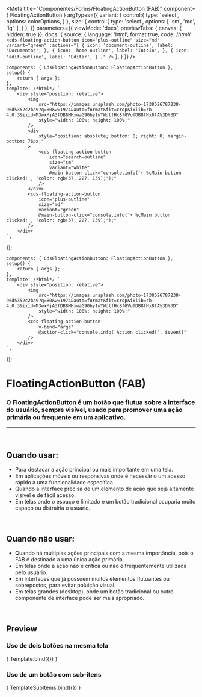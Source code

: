 
<Meta
	title="Componentes/Forms/FloatingActionButton (FAB)"
	component={ FloatingActionButton }
	argTypes={{
		variant: {
			control:{
				type: 'select',
				options: colorOptions,
			}
		},
		size: {
			control:{
				type: 'select',
				options: [
					'sm',
					'md',
					'lg',
				],
			}
		},
	}}
	parameters={{
		viewMode: 'docs',
		previewTabs: { canvas: { hidden: true }},
		docs: {
			source: {
				language: 'html',
				format:true,
				code: /*html*/ 
`
<cds-floating-action-button
	icon="plus-outline"
	size="md"
	variant="green"
	:actions="[
		{
			icon: 'document-outline',
			label: 'Documentos',
		},
		{
			icon: 'home-outline',
			label: 'Início',
		},
		{
			icon: 'edit-outline',
			label: 'Editar',
		}
	]"
/>
`
			},
		}
	}}
/>

	components: { CdsFloatingActionButton: FloatingActionButton },
	setup() {
		return { args };
	},
	template: /*html*/ `
		<div style="position: relative">
			<img
				src="https://images.unsplash.com/photo-1738526787238-96d5352c2ba9?q=80&w=1974&auto=format&fit=crop&ixlib=rb-4.0.3&ixid=M3wxMjA3fDB8MHxwaG90by1wYWdlfHx8fGVufDB8fHx8fA%3D%3D"
				style="width: 100%; height: 100%;"
			/>
			<div
				style="position: absolute; bottom: 0; right: 0; margin-bottom: 76px;"
			>
				<cds-floating-action-button
					icon="search-outline"
					size="sm"
					variant="white"
					@main-button-click="console.info('⚡ %cMain button clicked!', 'color: rgb(37, 227, 139);');"
				/>
			</div>
			<cds-floating-action-button
				icon="plus-outline"
				size="md"
				variant="green"
				@main-button-click="console.info('⚡ %cMain button clicked!', 'color: rgb(37, 227, 139);');"
			/>
		</div>
	`,
});

	components: { CdsFloatingActionButton: FloatingActionButton },
	setup() {
		return { args };
	},
	template: /*html*/ `
		<div style="position: relative">
			<img
				src="https://images.unsplash.com/photo-1738526787238-96d5352c2ba9?q=80&w=1974&auto=format&fit=crop&ixlib=rb-4.0.3&ixid=M3wxMjA3fDB8MHxwaG90by1wYWdlfHx8fGVufDB8fHx8fA%3D%3D"
				style="width: 100%; height: 100%;"
			/>
			<cds-floating-action-button
				v-bind="args"
				@action-click="console.info('Action clicked!', $event)"
			/>
		</div>
	`,
});

# FloatingActionButton (FAB)

### O FloatingActionButton é um botão que flutua sobre a interface do usuário, sempre visível, usado para promover uma ação primária ou frequente em um aplicativo.
---
<br />

## Quando usar:
- Para destacar a ação principal ou mais importante em uma tela.
- Em aplicações móveis ou responsivas onde é necessário um acesso rápido a uma funcionalidade específica.
- Quando a interface precisa de um elemento de ação que seja altamente visível e de fácil acesso.
- Em telas onde o espaço é limitado e um botão tradicional ocuparia muito espaço ou distrairia o usuário.

<br />

## Quando não usar:
- Quando há múltiplas ações principais com a mesma importância, pois o FAB é destinado a uma única ação primária.
- Em telas onde a ação não é crítica ou não é frequentemente utilizada pelo usuário.
- Em interfaces que já possuem muitos elementos flutuantes ou sobrepostos, para evitar poluição visual.
- Em telas grandes (desktop), onde um botão tradicional ou outro componente de interface pode ser mais apropriado.

<br />

## Preview

### Uso de dois botões na mesma tela

<Canvas>
	<Story
		name="FloatingActionButton1"
	>
		{ Template.bind({}) }
	</Story>
</Canvas>

### Uso de um botão com sub-itens

<Canvas>
	<Story
		name="FloatingActionButton"
		args={{
			actions: [
				{
					icon: 'document-outline',
					label: 'Documentos',
				},
				{
					icon: 'home-outline',
					label: 'Início',
				},
				{
					icon: 'edit-outline',
					label: 'Editar',
				}
			],
			variant: 'green',
			size: 'md',
		}}
	>
		{ TemplateSubItems.bind({}) }
	</Story>
</Canvas>

<ArgsTable story="FloatingActionButton" />